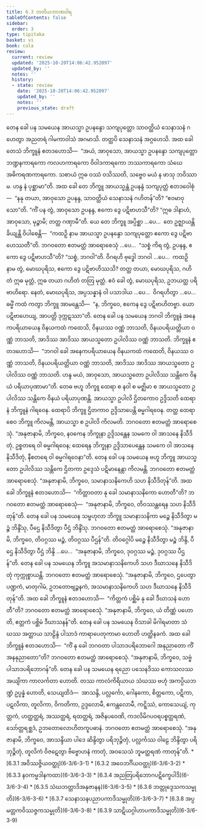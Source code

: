 ```yaml
---
title: 6.3 တတိယဘာဏဝါရ
tableOfContents: false
sidebar:
  order: 3
type: tipitaka
basket: vi
book: cula
review:
  current: review
  updated: '2025-10-20T14:06:42.952097'
  updated_by: ''
  notes: ''
  history:
  - state: review
    date: '2025-10-20T14:06:42.952097'
    updated_by: ''
    notes: ''
    previous_state: draft
---
```



<DynamicBreadcrumb />


<ReviewStatus review={frontmatter.review} showDetails={true} />

<HypothesisAnnotation frontmatter={frontmatter} />

<Division number="319" book="cula" e="ch" v="4" p="318">

<Paragraph number="1376" book="cula">
တေန ခေါ ပန သမယေန အာယသ္မာ ဥပနန္ဒော သကျပုတ္တော သာဝတ္ထိယံ သေနာသနံ ဂဟေတွာ အညတရံ ဂါမကာဝါသံ အဂမာသိ. တတ္ထပိ သေနာသနံ အဂ္ဂဟေသိ. အထ ခေါ တေသံ ဘိက္ခူနံ ဧတဒဟောသိ—  “အယံ, အာဝုသော, အာယသ္မာ ဥပနန္ဒော သကျပုတ္တော ဘဏ္ဍနကာရကော ကလဟကာရကော ဝိဝါဒကာရကော ဘဿကာရကော သံဃေ အဓိကရဏကာရကော. သစာယံ ဣဓ ဝဿံ ဝသိဿတိ, သဗ္ဗေဝ မယံ န ဖာသု ဘဝိဿာမ. ဟန္ဒ နံ ပုစ္ဆာမာ”တိ. အထ ခေါ တေ ဘိက္ခူ အာယသ္မန္တံ ဥပနန္ဒံ သကျပုတ္တံ ဧတဒဝေါစုံ—  “နနု တယာ, အာဝုသော ဥပနန္ဒ, သာဝတ္ထိယံ သေနာသနံ ဂဟိတန်”တိ? “ဧဝမာဝုသော”တိ. “ကိံ ပန တွံ, အာဝုသော ဥပနန္ဒ, ဧကော ဒွေ ပဋိဗာဟသီ”တိ? “ဣဓ ဒါနာဟံ, အာဝုသော, မုဉ္စာမိ; တတ္ထ ဂဏှာမီ”တိ.


</Paragraph>

<Paragraph number="1377" book="cula">
ယေ တေ ဘိက္ခူ အပ္ပိစ္ဆာ …ပေ…  တေ ဥဇ္ဈာယန္တိ ခိယျန္တိ ဝိပါစေန္တိ—  “ကထဉှိ နာမ အာယသ္မာ ဥပနန္ဒော သကျပုတ္တော ဧကော ဒွေ ပဋိဗာဟေဿတီ”တိ. ဘဂဝတော ဧတမတ္ထံ အာရောစေသုံ …ပေ…  “သစ္စံ ကိရ တွံ, ဥပနန္ဒ, ဧကော ဒွေ ပဋိဗာဟသီ”တိ? “သစ္စံ, ဘဂဝါ”တိ. ဝိဂရဟိ ဗုဒ္ဓေါ ဘဂဝါ …ပေ…  ကထဉှိ နာမ တွံ, မောဃပုရိသ, ဧကော ဒွေ ပဋိဗာဟိဿသိ? တတ္ထ တယာ, မောဃပုရိသ, ဂဟိတံ ဣဓ မုတ္တံ, ဣဓ တယာ ဂဟိတံ တတြ မုတ္တံ. ဧဝံ ခေါ တွံ, မောဃပုရိသ, ဥဘယတ္ထ ပရိဗာဟိရော. နေတံ, မောဃပုရိသ, အပ္ပသန္နာနံ ဝါ ပသာဒါယ …ပေ…  ဝိဂရဟိတွာ …ပေ…  ဓမ္မိံ ကထံ ကတွာ ဘိက္ခူ အာမန္တေသိ—  “န, ဘိက္ခဝေ, ဧကေန ဒွေ ပဋိဗာဟိတဗ္ဗာ. ယော ပဋိဗာဟေယျ, အာပတ္တိ ဒုက္ကဋဿာ”တိ.


</Paragraph>

</Division>
<Division number="320" book="cula" e="ch" v="4" p="319">

<Paragraph number="1378" book="cula">
တေန ခေါ ပန သမယေန ဘဂဝါ ဘိက္ခူနံ အနေကပရိယာယေန ဝိနယကထံ ကထေသိ, ဝိနယဿ ဝဏ္ဏံ ဘာသတိ, ဝိနယပရိယတ္တိယာ ဝဏ္ဏံ ဘာသတိ, အာဒိဿ အာဒိဿ အာယသ္မတော ဥပါလိဿ ဝဏ္ဏံ ဘာသတိ. ဘိက္ခူနံ ဧတဒဟောသိ—  “ဘဂဝါ ခေါ အနေကပရိယာယေန ဝိနယကထံ ကထေတိ, ဝိနယဿ ဝဏ္ဏံ ဘာသတိ, ဝိနယပရိယတ္တိယာ ဝဏ္ဏံ ဘာသတိ, အာဒိဿ အာဒိဿ အာယသ္မတော ဥပါလိဿ ဝဏ္ဏံ ဘာသတိ. ဟန္ဒ မယံ, အာဝုသော, အာယသ္မတော ဥပါလိဿ သန္တိကေ ဝိနယံ ပရိယာပုဏာမာ”တိ. တေဓ ဗဟူ ဘိက္ခူ ထေရာ စ နဝါ စ မဇ္ဈိမာ စ အာယသ္မတော ဥပါလိဿ သန္တိကေ ဝိနယံ ပရိယာပုဏန္တိ. အာယသ္မာ ဥပါလိ ဌိတကောဝ ဥဒ္ဒိသတိ ထေရာနံ ဘိက္ခူနံ ဂါရဝေန. ထေရာပိ ဘိက္ခူ ဌိတကာဝ ဥဒ္ဒိသာပေန္တိ ဓမ္မဂါရဝေန. တတ္ထ ထေရာ စေဝ ဘိက္ခူ ကိလမန္တိ, အာယသ္မာ စ ဥပါလိ ကိလမတိ. ဘဂဝတော ဧတမတ္ထံ အာရောစေသုံ. “အနုဇာနာမိ, ဘိက္ခဝေ, နဝကေန ဘိက္ခုနာ ဥဒ္ဒိသန္တေန သမကေ ဝါ အာသနေ နိသီဒိတုံ, ဥစ္စတရေ ဝါ ဓမ္မဂါရဝေန; ထေရေန ဘိက္ခုနာ ဥဒ္ဒိသာပေန္တေန သမကေ ဝါ အာသနေ နိသီဒိတုံ, နီစတရေ ဝါ ဓမ္မဂါရဝေနာ”တိ.


</Paragraph>

<Paragraph number="1379" book="cula">
တေန ခေါ ပန သမယေန ဗဟူ ဘိက္ခူ အာယသ္မတော ဥပါလိဿ သန္တိကေ ဌိတကာ ဥဒ္ဒေသံ ပဋိမာနေန္တာ ကိလမန္တိ. ဘဂဝတော ဧတမတ္ထံ အာရောစေသုံ. “အနုဇာနာမိ, ဘိက္ခဝေ, သမာနာသနိကေဟိ သဟ နိသီဒိတုန်”တိ. အထ ခေါ ဘိက္ခူနံ ဧတဒဟောသိ—  “ကိတ္တာဝတာ နု ခေါ သမာနာသနိကော ဟောတီ”တိ? ဘဂဝတော ဧတမတ္ထံ အာရောစေသုံ—  “အနုဇာနာမိ, ဘိက္ခဝေ, တိဝဿန္တရေန သဟ နိသီဒိတုန်”တိ.


</Paragraph>

<Paragraph number="1380" book="cula">
တေန ခေါ ပန သမယေန သမ္ဗဟုလာ ဘိက္ခူ သမာနာသနိကာ မဉ္စေ နိသီဒိတွာ မဉ္စံ ဘိန္ဒိံသု, ပီဌေ နိသီဒိတွာ ပီဌံ ဘိန္ဒိံသု. ဘဂဝတော ဧတမတ္ထံ အာရောစေသုံ. “အနုဇာနာမိ, ဘိက္ခဝေ, တိဝဂ္ဂဿ မဉ္စံ, တိဝဂ္ဂဿ ပီဌန်”တိ. တိဝဂ္ဂေါပိ မဉ္စေ နိသီဒိတွာ မဉ္စံ ဘိန္ဒိ, ပီဌေ နိသီဒိတွာ ပီဌံ ဘိန္ဒိ …ပေ…  “အနုဇာနာမိ, ဘိက္ခဝေ, ဒုဝဂ္ဂဿ မဉ္စံ, ဒုဝဂ္ဂဿ ပီဌန်”တိ.


</Paragraph>

<Paragraph number="1381" book="cula">
တေန ခေါ ပန သမယေန ဘိက္ခူ အသမာနာသနိကေဟိ သဟ ဒီဃာသနေ နိသီဒိတုံ ကုက္ကုစ္စာယန္တိ. ဘဂဝတော ဧတမတ္ထံ အာရောစေသုံ. “အနုဇာနာမိ, ဘိက္ခဝေ, ဌပေတွာ ပဏ္ဍကံ, မာတုဂါမံ, ဥဘတောဗျဉ္ဇနကံ, အသမာနာသနိကေဟိ သဟ ဒီဃာသနေ နိသီဒိတုန်”တိ. အထ ခေါ ဘိက္ခူနံ ဧတဒဟောသိ—  “ကိတ္တကံ ပစ္ဆိမံ နု ခေါ ဒီဃာသနံ ဟောတီ”တိ? ဘဂဝတော ဧတမတ္ထံ အာရောစေသုံ. “အနုဇာနာမိ, ဘိက္ခဝေ, ယံ တိဏ္ဏံ ပဟောတိ, ဧတ္တကံ ပစ္ဆိမံ ဒီဃာသနန်”တိ.


</Paragraph>

<Paragraph number="1382" book="cula">
တေန ခေါ ပန သမယေန ဝိသာခါ မိဂါရမာတာ သံဃဿ အတ္ထာယ သာဠိန္ဒံ ပါသာဒံ ကာရာပေတုကာမာ ဟောတိ ဟတ္ထိနခကံ. အထ ခေါ ဘိက္ခူနံ ဧတဒဟောသိ—  “ကိံ နု ခေါ ဘဂဝတာ ပါသာဒပရိဘောဂေါ အနုညာတော ကိံ အနနုညာတော”တိ? ဘဂဝတော ဧတမတ္ထံ အာရောစေသုံ. “အနုဇာနာမိ, ဘိက္ခဝေ, သဗ္ဗံ ပါသာဒပရိဘောဂန်”တိ.


</Paragraph>

<Paragraph number="1383" book="cula">
တေန ခေါ ပန သမယေန ရညော ပသေနဒိဿ ကောသလဿ အယျိကာ ကာလင်္ကတာ ဟောတိ. တဿ ကာလံကိရိယာယ သံဃဿ ဗဟုံ အကပ္ပိယဘဏ္ဍံ ဥပ္ပန္နံ ဟောတိ, သေယျထိဒံ—  အာသန္ဒိ, ပလ္လင်္ကော, ဂေါနကော, စိတ္တကော, ပဋိကာ, ပဋလိကာ, တူလိကာ, ဝိကတိကာ, ဥဒ္ဒလောမီ, ဧကန္တလောမီ, ကဋ္ဋိဿံ, ကောသေယျံ, ကုတ္တကံ, ဟတ္ထတ္ထရံ, အဿတ္ထရံ, ရထတ္ထရံ, အဇိနပဝေဏိ, ကဒလိမိဂပဝရပစ္စတ္ထရဏံ, သော်တ္တရစ္ဆဒံ, ဥဘတောလောဟိတကူပဓာနံ. ဘဂဝတော ဧတမတ္ထံ အာရောစေသုံ. “အနုဇာနာမိ, ဘိက္ခဝေ, အာသန္ဒိယာ ပါဒေ ဆိန္ဒိတွာ ပရိဘုဉ္ဇိတုံ, ပလ္လင်္ကဿ ဝါဠေ ဘိန္ဒိတွာ ပရိဘုဉ္ဇိတုံ, တူလိကံ ဝိဇဋေတွာ ဗိဗ္ဗောဟနံ ကာတုံ, အဝသေသံ ဘူမတ္ထရဏံ ကာတုန်”တိ.

</Paragraph>
</Division>

<TableOfContents book="cula" section="6.3">
* [6.3.1 အဝိဿဇ္ဇိယဝတ္ထု](6-3/6-3-1)
* [6.3.2 အဝေဘင်္ဂိယဝတ္ထု](6-3/6-3-2)
* [6.3.3 နဝကမ္မဒါနကထာ](6-3/6-3-3)
* [6.3.4 အညတြပရိဘောဂပဋိက္ခေပါဒိ](6-3/6-3-4)
* [6.3.5 သံဃဘတ္တာဒိအနုဇာနန](6-3/6-3-5)
* [6.3.6 ဘတ္တုဒ္ဒေသကသမ္မုတိ](6-3/6-3-6)
* [6.3.7 သေနာသနပညာပကာဒိသမ္မုတိ](6-3/6-3-7)
* [6.3.8 အပ္ပမတ္တကဝိဿဇ္ဇကသမ္မုတိ](6-3/6-3-8)
* [6.3.9 သာဋိယဂ္ဂါဟာပကာဒိသမ္မုတိ](6-3/6-3-9)
</TableOfContents>